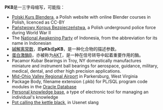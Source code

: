 '''PKB'''是一三字母缩写，可能指：
* [[Polski_Kurs_Blendera|Polski Kurs Blendera]], a Polish website with online Blender courses in Polish, licenced as CC-BY
* [[Państwowy_Korpus_Bezpieczeństwa|Państwowy Korpus Bezpieczeństwa]], a Polish underground police force during World War II
* The [[National_Awakening_Party|National Awakening Party]] of Indonesia, from the abbreviation for its name in Indonesian
* [[碱解离常数|碱解离常数]]，即'''pKb'''或'''pKB'''，是一种化合物的描述参数。
* [[蛋白激酶B|蛋白激酶B]]，亦被称为[[AKT|AKT]]，是一种在信号转导中起着重要作用的酶。
* Pacamor Kubar Bearings in Troy, NY domestically manufactures miniature and instrument ball bearings for aerospace, guidance, military, medical, dental, and other high precision applications. 
* [[Mid-Ohio_Valley_Regional_Airport|Mid-Ohio Valley Regional Airport]] in Parkersburg, West Virginia
* Package Body, filename extension (.pkb) for PL/SQL program code modules in the [[Oracle_Database|Oracle Database]]
* [[Personal_knowledge_base|Personal knowledge base]], a type of electronic tool for managing an individual's knowledge
* [[Pot_calling_the_kettle_black|Pot calling the kettle black]], in Usenet slang

{{disambig}}